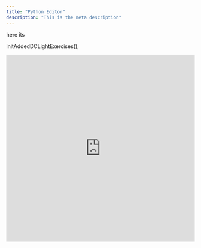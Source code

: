 ```yaml
---
title: "Python Editor"
description: "This is the meta description"
---
```


here its

initAddedDCLightExercises();

<iframe
  src="https://trinket.io/embed/python/c3a9190180"
  width="100%"
  height="500"
  frameborder="0"
  marginwidth="0"
  marginheight="0"
  allowfullscreen
></iframe>

